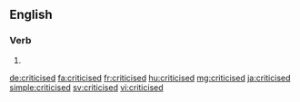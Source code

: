 ==English==

===Verb===
{{head|en}}

# {{en-past of|criticise}}

[[de:criticised]]
[[fa:criticised]]
[[fr:criticised]]
[[hu:criticised]]
[[mg:criticised]]
[[ja:criticised]]
[[simple:criticised]]
[[sv:criticised]]
[[vi:criticised]]
